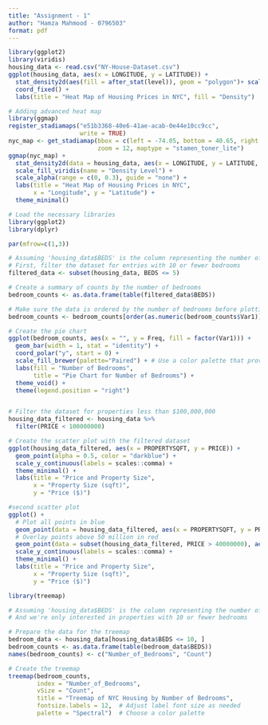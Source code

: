 ---
title: "Assignment - 1"
author: "Hamza Mahmood - 0796503"
format: pdf
---
```{r}
library(ggplot2)
library(viridis)
housing_data <- read.csv("NY-House-Dataset.csv")
ggplot(housing_data, aes(x = LONGITUDE, y = LATITUDE)) +
  stat_density2d(aes(fill = after_stat(level)), geom = "polygon")+ scale_fill_viridis() +
  coord_fixed() +
  labs(title = "Heat Map of Housing Prices in NYC", fill = "Density")

# Adding advanced heat map
library(ggmap)
register_stadiamaps("e51b3368-40e6-41ae-acab-0e44e10cc9cc", 
                    write = TRUE)
nyc_map <- get_stadiamap(bbox = c(left = -74.05, bottom = 40.65, right = -73.75, top = 40.85), 
                         zoom = 12, maptype = "stamen_toner_lite")
ggmap(nyc_map) +
  stat_density2d(data = housing_data, aes(x = LONGITUDE, y = LATITUDE, fill = after_stat(level), alpha = after_stat(level)), geom = "polygon") +
  scale_fill_viridis(name = "Density Level") +
  scale_alpha(range = c(0, 0.3), guide = "none") +
  labs(title = "Heat Map of Housing Prices in NYC",
       x = "Longitude", y = "Latitude") +
  theme_minimal()
```

```{r}
# Load the necessary libraries
library(ggplot2)
library(dplyr)

par(mfrow=c(1,3))

# Assuming 'housing_data$BEDS' is the column representing the number of bedrooms
# First, filter the dataset for entries with 10 or fewer bedrooms
filtered_data <- subset(housing_data, BEDS <= 5)

# Create a summary of counts by the number of bedrooms
bedroom_counts <- as.data.frame(table(filtered_data$BEDS))

# Make sure the data is ordered by the number of bedrooms before plotting
bedroom_counts <- bedroom_counts[order(as.numeric(bedroom_counts$Var1)),]

# Create the pie chart
ggplot(bedroom_counts, aes(x = "", y = Freq, fill = factor(Var1))) +
  geom_bar(width = 1, stat = "identity") +
  coord_polar("y", start = 0) +
  scale_fill_brewer(palette="Paired") + # Use a color palette that provides distinct colors
  labs(fill = "Number of Bedrooms",
       title = "Pie Chart for Number of Bedrooms") +
  theme_void() +
  theme(legend.position = "right")


# Filter the dataset for properties less than $100,000,000
housing_data_filtered <- housing_data %>% 
  filter(PRICE < 100000000)

# Create the scatter plot with the filtered dataset
ggplot(housing_data_filtered, aes(x = PROPERTYSQFT, y = PRICE)) + 
  geom_point(alpha = 0.5, color = "darkblue") +
  scale_y_continuous(labels = scales::comma) +
  theme_minimal() +
  labs(title = "Price and Property Size",
       x = "Property Size (sqft)",
       y = "Price ($)")

#second scatter plot
ggplot() + 
  # Plot all points in blue
  geom_point(data = housing_data_filtered, aes(x = PROPERTYSQFT, y = PRICE), color = "darkblue", alpha = 0.5, shape = 16) +
  # Overlay points above 50 million in red
  geom_point(data = subset(housing_data_filtered, PRICE > 40000000), aes(x = PROPERTYSQFT, y = PRICE), color = "red", alpha = 0.5, shape = 15) +
  scale_y_continuous(labels = scales::comma) +
  theme_minimal() +
  labs(title = "Price and Property Size",
       x = "Property Size (sqft)",
       y = "Price ($)")

```

```{r}
library(treemap)

# Assuming 'housing_data$BEDS' is the column representing the number of bedrooms
# And we're only interested in properties with 10 or fewer bedrooms

# Prepare the data for the treemap
bedroom_data <- housing_data[housing_data$BEDS <= 10, ]
bedroom_counts <- as.data.frame(table(bedroom_data$BEDS))
names(bedroom_counts) <- c("Number_of_Bedrooms", "Count")

# Create the treemap
treemap(bedroom_counts,
        index = "Number_of_Bedrooms",
        vSize = "Count",
        title = "Treemap of NYC Housing by Number of Bedrooms",
        fontsize.labels = 12,  # Adjust label font size as needed
        palette = "Spectral")  # Choose a color palette

```

